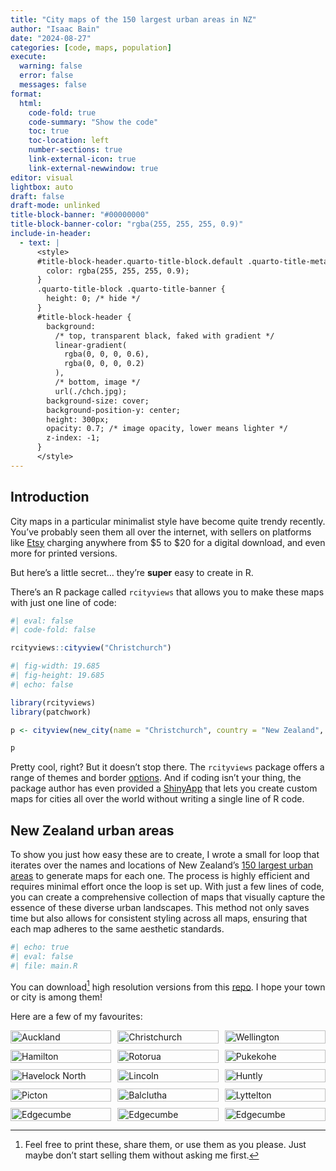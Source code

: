 ```yaml
---
title: "City maps of the 150 largest urban areas in NZ"
author: "Isaac Bain"
date: "2024-08-27"
categories: [code, maps, population]
execute:
  warning: false
  error: false
  messages: false
format: 
  html:
    code-fold: true
    code-summary: "Show the code"
    toc: true
    toc-location: left
    number-sections: true
    link-external-icon: true
    link-external-newwindow: true
editor: visual
lightbox: auto
draft: false
draft-mode: unlinked
title-block-banner: "#00000000"
title-block-banner-color: "rgba(255, 255, 255, 0.9)"
include-in-header:
  - text: |
      <style>
      #title-block-header.quarto-title-block.default .quarto-title-meta {
        color: rgba(255, 255, 255, 0.9);
      }
      .quarto-title-block .quarto-title-banner {
        height: 0; /* hide */
      }
      #title-block-header {
        background: 
          /* top, transparent black, faked with gradient */
          linear-gradient(
            rgba(0, 0, 0, 0.6),
            rgba(0, 0, 0, 0.2)
          ),
          /* bottom, image */ 
          url(./chch.jpg);
        background-size: cover;
        background-position-y: center;
        height: 300px;
        opacity: 0.7; /* image opacity, lower means lighter */
        z-index: -1;
      }
      </style>
---
```


## Introduction

City maps in a particular minimalist style have become quite trendy recently. You’ve probably seen them all over the internet, with sellers on platforms like [Etsy](https://www.etsy.com/nz/search?q=city%20map&ref=search_bar) charging anywhere from \$5 to \$20 for a digital download, and even more for printed versions.

But here’s a little secret… they’re **super** easy to create in R.

There’s an R package called `rcityviews` that allows you to make these maps with just one line of code:

```r
#| eval: false
#| code-fold: false

rcityviews::cityview("Christchurch")
```

```r
#| fig-width: 19.685
#| fig-height: 19.685
#| echo: false

library(rcityviews)
library(patchwork)

p <- cityview(new_city(name = "Christchurch", country = "New Zealand", lat = -43.53210, long = 172.6362))

p
```

Pretty cool, right? But it doesn’t stop there. The `rcityviews` package offers a range of themes and border [options](https://github.com/koenderks/rcityviews). And if coding isn’t your thing, the package author has even provided a [ShinyApp](https://koenderks.shinyapps.io/rcityviews/) that lets you create custom maps for cities all over the world without writing a single line of R code.

## New Zealand urban areas

To show you just how easy these are to create, I wrote a small for loop that iterates over the names and locations of New Zealand’s [150 largest urban areas](https://en.wikipedia.org/wiki/List_of_New_Zealand_urban_areas_by_population) to generate maps for each one. The process is highly efficient and requires minimal effort once the loop is set up. With just a few lines of code, you can create a comprehensive collection of maps that visually capture the essence of these diverse urban landscapes. This method not only saves time but also allows for consistent styling across all maps, ensuring that each map adheres to the same aesthetic standards.

```r
#| echo: true
#| eval: false 
#| file: main.R
```

You can download[^1] high resolution versions from this [repo](https://github.com/isaacbain/nz-city-maps/tree/main/maps).  I hope your town or city is among them!

[^1]: Feel free to print these, share them, or use them as you please. Just maybe don’t start selling them without asking me first.

Here are a few of my favourites:

:::{.column-page-inset}

```{=html}
<div style="display: grid; grid-template-columns: repeat(3, 1fr); gap: 10px;">
  <div><img src="thumbnails/Auckland.jpg" alt="Auckland" style="width: 100%;"></div>
  <div><img src="thumbnails/Christchurch.jpg" alt="Christchurch" style="width: 100%;"></div>
  <div><img src="thumbnails/Wellington.jpg" alt="Wellington" style="width: 100%;"></div>
  <div><img src="thumbnails/Hamilton.jpg" alt="Hamilton" style="width: 100%;"></div>
  <div><img src="thumbnails/Rotorua.jpg" alt="Rotorua" style="width: 100%;"></div>
  <div><img src="thumbnails/Pukekohe.jpg" alt="Pukekohe" style="width: 100%;"></div>
  <div><img src="thumbnails/Havelock North.jpg" alt="Havelock North" style="width: 100%;"></div>
  <div><img src="thumbnails/Lincoln.jpg" alt="Lincoln" style="width: 100%;"></div>
  <div><img src="thumbnails/Huntly.jpg" alt="Huntly" style="width: 100%;"></div>
  <div><img src="thumbnails/Picton.jpg" alt="Picton" style="width: 100%;"></div>
  <div><img src="thumbnails/Balclutha.jpg" alt="Balclutha" style="width: 100%;"></div>
  <div><img src="thumbnails/Lyttelton.jpg" alt="Lyttelton" style="width: 100%;"></div>
  <div><img src="thumbnails/Edgecumbe.jpg" alt="Edgecumbe" style="width: 100%;"></div>
  <div><img src="thumbnails/Blenheim.jpg" alt="Edgecumbe" style="width: 100%;"></div>
  <div><img src="thumbnails/Dunedin.jpg" alt="Edgecumbe" style="width: 100%;"></div>
</div>
```

:::